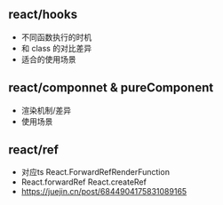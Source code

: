 ## react/hooks

- 不同函数执行的时机
- 和 class 的对比差异
- 适合的使用场景


## react/componnet & pureComponent
- 渲染机制/差异
- 使用场景

## react/ref
- 对应ts React.ForwardRefRenderFunction
- React.forwardRef React.createRef
- https://juejin.cn/post/6844904175831089165
